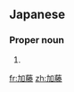 ==Japanese==
{{wikipedia|lang=ja}}
{{ja-kanjitab|か|とう|yomi=o}}

===Proper noun===
{{ja-pos|かとう|proper}}

# {{surname|lang=ja|sort=かとう}}

[[fr:加藤]]
[[zh:加藤]]